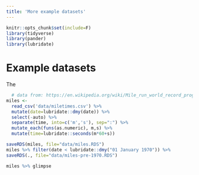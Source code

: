 ```yaml
---
title: 'More example datasets'
---
```


```r

knitr::opts_chunk$set(include=F)
library(tidyverse)
library(pander)
library(lubridate)
```

# Example datasets {#example-datasets}

The

```r
  # data from: https://en.wikipedia.org/wiki/Mile_run_world_record_progression#Men
miles <-
  read_csv('data/miletimes.csv') %>%
  mutate(date=lubridate::dmy(date)) %>%
  select(-auto) %>%
  separate(time, into=c('m','s'), sep=":") %>%
  mutate_each(funs(as.numeric), m,s) %>%
  mutate(time=lubridate::seconds(m*60+s))

saveRDS(miles, file="data/miles.RDS")
miles %>% filter(date < lubridate::dmy("01 January 1970")) %>%
saveRDS(., file="data/miles-pre-1970.RDS")

miles %>% glimpse

```
